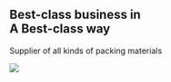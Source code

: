 <Section py="2|2">
  <Container>
    <Grid col="1|2" gap="8|12|16" alignItems="center">
      <Flexbox
        flexDirection="column"
        alignItems="center|flex-start"
        textAlign="center|left"
      >
        <H1 m="0" fontWeight="extrabold" lineHeight="tight">
          <Span fontWeight="thin" color="primary">Best-class</Span> business in  <Br/> <Span fontWeight="thin" color="primary">A Best-class</Span> way
        </H1>
        <P fontWeight="thin" fontSize="xl|2xl" mt="2">
          Supplier of all kinds of packing materials
        </P>
      </Flexbox>
      <Image
        src="stack_boxes.svg"
        colStart="null|2"
        w="full"
        h="512"
      />
    </Grid>
  </Container>
</Section>
